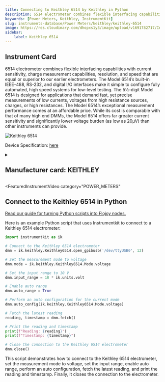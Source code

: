 ```yaml
---
title: Connecting to Keithley 6514 by Keithley in Python
description: 6514 electrometer combines flexible interfacing capabilities with current sensitivity, charge measurement capabilities, resolution, and speed that are equal or superior to our earlier electrometers. The Model 6514’s built-in IEEE-488, RS-232, and digital I/O interfaces make it simple to configure fully automated, high speed systems for low-level testing. The 5½-digit Model 6514 is designed for applications that demand fast, yet precise measurements of low currents, voltages from high resistance sources, charges, or high resistances. The Model 6514’s exceptional measurement performance comes at an affordable price. While its cost is comparable with that of many high end DMMs, the Model 6514 offers far greater current sensitivity and significantly lower voltage burden (as low as 20μV) than other instruments can provide.
keywords: [Power Meters, Keithley, InstrumentKit] 
slug: instruments-database/Power Meters/keithley/keithley-6514 
image: https://res.cloudinary.com/dhopxs1y3/image/upload/v1691782717/Instruments/Power%20Meters/Keithley-6514/Keithley-6514.webp
sidebar:
    label: Keithley 6514 
---
```



## Instrument Card

6514 electrometer combines flexible interfacing capabilities with current sensitivity, charge measurement capabilities, resolution, and speed that are equal or superior to our earlier electrometers. The Model 6514’s built-in IEEE-488, RS-232, and digital I/O interfaces make it simple to configure fully automated, high speed systems for low-level testing. The 5½-digit Model 6514 is designed for applications that demand fast, yet precise measurements of low currents, voltages from high resistance sources, charges, or high resistances. The Model 6514’s exceptional measurement performance comes at an affordable price. While its cost is comparable with that of many high end DMMs, the Model 6514 offers far greater current sensitivity and significantly lower voltage burden (as low as 20μV) than other instruments can provide.

![Keithley 6514](https://res.cloudinary.com/dhopxs1y3/image/upload/v1691782717/Instruments/Power%20Meters/Keithley-6514/Keithley-6514.webp)

Device Specification: [here](https://www.farnell.com/datasheets/1484270.pdf)

<details style={{ marginTop: "15px"}}>
<summary><h2 style={{display:'inline'}}>Manufacturer card: KEITHLEY</h2></summary>

![KEITHLEY](https://res.cloudinary.com/dhopxs1y3/image/upload/v1692806202/Instruments/Vendor%20Logos/Keithley.png)

Keithley Instruments is a measurement and instrument company headquartered in Solon, Ohio, that develops, manufactures, markets, and sells data acquisition products, as well as complete systems for high-volume production and assembly testing.

- Headquarters: Cleveland, Ohio, United States
- Yearly Revenue (millions, USD): 110.6
- Vendor Website: [here](https://www.tek.com/en)

</details>


<FeaturedInstrumentVideo
  category="POWER_METERS"
></FeaturedInstrumentVideo>

## Connect to the Keithley 6514 in Python

[Read our guide for turning Python scripts into Flojoy nodes.](https://docs.flojoy.ai/contribution/blocks/custom-flojoy-block/)



<Tabs>
<TabItem value="Flojoy" label="Flojoy" className="flojoy-instrument-tabs">

<SectionsCard category="POWER_METERS" manufacturer="Keithley"></SectionsCard>

</TabItem>
<TabItem value="InstrumentKit" label="InstrumentKit">

Here is an example Python script that uses Instrumentkit to connect to a Keithley 6514 electrometer:

```python
import instrumentkit as ik

# Connect to the Keithley 6514 electrometer
dmm = ik.keithley.Keithley6514.open_gpibusb('/dev/ttyUSB0', 12)

# Set the measurement mode to voltage
dmm.mode = ik.keithley.Keithley6514.Mode.voltage

# Set the input range to 10 V
dmm.input_range = 10 * ik.units.volt

# Enable auto range
dmm.auto_range = True

# Perform an auto configuration for the current mode
dmm.auto_config(ik.keithley.Keithley6514.Mode.voltage)

# Fetch the latest reading
reading, timestamp = dmm.fetch()

# Print the reading and timestamp
print(f"Reading: {reading}")
print(f"Timestamp: {timestamp}")

# Close the connection to the Keithley 6514 electrometer
dmm.close()
```

This script demonstrates how to connect to the Keithley 6514 electrometer, set the measurement mode to voltage, set the input range, enable auto range, perform an auto configuration, fetch the latest reading, and print the reading and timestamp. Finally, it closes the connection to the electrometer.

</TabItem>
</Tabs>
